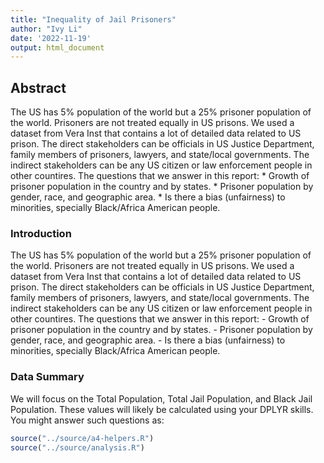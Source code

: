 ```yaml
---
title: "Inequality of Jail Prisoners"
author: "Ivy Li"
date: '2022-11-19'
output: html_document
---
```


## Abstract 
The US has 5% population of the world but a 25% prisoner population of the world. Prisoners are not treated equally in US prisons. We used a dataset from Vera Inst that contains a lot of detailed data related to US prison. The direct stakeholders can be officials in US Justice Department, family members of prisoners, lawyers, and state/local governments. The indirect stakeholders can be any US citizen or law enforcement people in other countires.  The questions that we answer in this report:
  * Growth of prisoner population in the country and by states.
  * Prisoner population by gender, race, and geographic area.
  * Is there a bias (unfairness) to minorities, specially Black/Africa American people.


### Introduction
The US has 5% population of the world but a 25% prisoner population of the world. Prisoners are not treated equally in US prisons. We used a dataset from Vera Inst that contains a lot of detailed data related to US prison. The direct stakeholders can be officials in US Justice Department, family members of prisoners, lawyers, and state/local governments. The indirect stakeholders can be any US citizen or law enforcement people in other countires.  The questions that we answer in this report:
  - Growth of prisoner population in the country and by states.
  - Prisoner population by gender, race, and geographic area.
  - Is there a bias (unfairness) to minorities, specially Black/Africa American people.


### Data Summary
We will focus on the Total Population, Total Jail Population, and Black Jail Population. These values will likely be calculated using your DPLYR skills. You might answer such questions as: 

```r
source("../source/a4-helpers.R")
source("../source/analysis.R")
```


